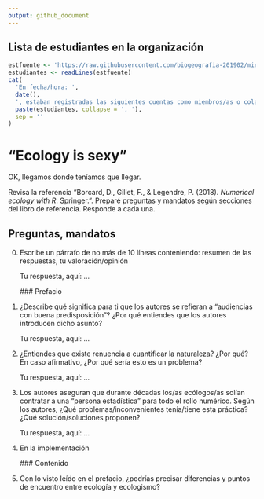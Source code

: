 ```yaml
---
output: github_document
---
```


<!-- Este .md fue generado a partir del .Rmd homónimo. Edítese el .Rmd -->

## Lista de estudiantes en la organización

```r
estfuente <- 'https://raw.githubusercontent.com/biogeografia-201902/miembros-y-colaboradores/master/suscripciones_github.txt'
estudiantes <- readLines(estfuente)
cat(
  'En fecha/hora: ',
  date(),
  ', estaban registradas las siguientes cuentas como miembros/as o colaboradores externos/as: ',
  paste(estudiantes, collapse = ', '),
  sep = ''
)
```

# "Ecology is sexy"

OK, llegamos donde teníamos que llegar.

Revisa la referencia "Borcard, D., Gillet, F., & Legendre, P. (2018). *Numerical ecology with R*. Springer.". Preparé preguntas y mandatos según secciones del libro de referencia. Responde a cada una.

## Preguntas, mandatos

0. Escribe un párrafo de no más de 10 líneas conteniendo: resumen de las respuestas, tu valoración/opinión

    Tu respuesta, aquí: ...
    
    ### Prefacio

1. ¿Describe qué significa para ti que los autores se refieran a "audiencias con buena predisposición"? ¿Por qué entiendes que los autores introducen dicho asunto?

    Tu respuesta, aquí: ...

2. ¿Entiendes que existe renuencia a cuantificar la naturaleza? ¿Por qué? En caso afirmativo, ¿Por qué sería esto es un problema?

    Tu respuesta, aquí: ...

3. Los autores aseguran que durante décadas los/as ecólogos/as solían contratar a una "persona estadística" para todo el rollo numérico. Según los autores, ¿Qué problemas/inconvenientes tenía/tiene esta práctica? ¿Qué solución/soluciones proponen?

    Tu respuesta, aquí: ...

4. En la implementación 

    ### Contenido

4. Con lo visto leído en el prefacio, ¿podrías precisar diferencias y puntos de encuentro entre ecología y ecologismo?